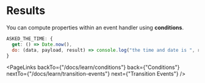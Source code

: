 # Results

You can compute properties within an event handler using **conditions**.

```jsx
ASKED_THE_TIME: {
  get: () => Date.now(),
  do: (data, payload, result) => console.log("the time and date is ", result),
}
```

<PageLinks
  backTo={"/docs/learn/conditions"}
  back={"Conditions"}
  nextTo={"/docs/learn/transition-events"}
  next={"Transition Events"}
/>
